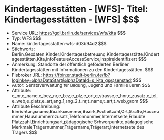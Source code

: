 # Kindertagesstätten - [WFS]- Titel: Kindertagesstätten - [WFS] $$$
- Service URL: https://gdi.berlin.de/services/wfs/kita $$$
- Typ: WFS $$$
- Name: kindertagesstatten-wfs-d03b94d2 $$$
- Stichworte: Berlin,Geodaten,Kinder,Kindertagesbetreuung,Kindertagesstätte,Kindertagesstätten,Kita,infoFeatureAccessService,inspireidentifiziert $$$
- Anmerkung: Standorte der öffentlich geförderten Berliner Kindertagesstätten mit Informationen zu den Kindertagesstätten. $$$
- Fisbroker URL: https://fbinter.stadt-berlin.de/fb?loginkey=alphaDataStart&alphaDataId=s_kita_gs@senstadt $$$
- Autor: Senatsverwaltung für Bildung, Jugend und Familie Berlin $$$
- Attribute: e_nr,e_name,e_bez_nr,e_bez,e_plz,e_ort,e_strasse,e_hnr,e_zusatz,e_tel,e_web,e_platz,e_art,ang_1,ang_2,t_nr,t_name,t_art,t_web,geom $$$
- Attribute Beschreibung: Einrichtungsname,Bezirksnummer,Bezirk,Postleitzahl,Ort,Straße,Hausnummer,Hausnummernzusatz,Telefonnummer,Internetseite,Erlaubte Platzzahl,Einrichtungsart,pädagogische Schwerpunkte,pädagogische Merkmale,Trägernummer,Trägername,Trägerart,Internetseite des Trägers $$$
